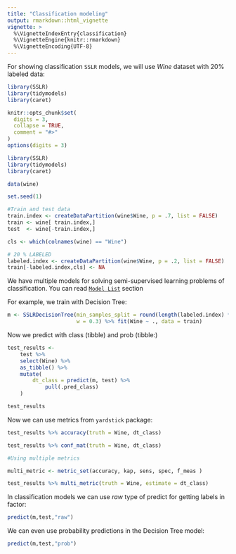 ---
title: "Classification modeling"
output: rmarkdown::html_vignette
vignette: >
  %\VignetteIndexEntry{classification}
  %\VignetteEngine{knitr::rmarkdown}
  %\VignetteEncoding{UTF-8}
---




For showing classification `SSLR` models, we will use *Wine* dataset with 20% labeled data:

```{r eval=FALSE}

library(SSLR)
library(tidymodels)
library(caret)
```

```{r include=FALSE}
knitr::opts_chunk$set(
  digits = 3,
  collapse = TRUE,
  comment = "#>"
)
options(digits = 3)

library(SSLR)
library(tidymodels)
library(caret)
```

```{r wine, results="hide"}
data(wine)

set.seed(1)

#Train and test data
train.index <- createDataPartition(wine$Wine, p = .7, list = FALSE)
train <- wine[ train.index,]
test  <- wine[-train.index,]

cls <- which(colnames(wine) == "Wine")

# 20 % LABELED
labeled.index <- createDataPartition(wine$Wine, p = .2, list = FALSE)
train[-labeled.index,cls] <- NA
```

We have multiple models for solving semi-supervised learning problems of classification. You can read [`Model List`](../../docs/articles/models.html) section


For example, we train with Decision Tree:

```{r fit, results="hide"}
m <- SSLRDecisionTree(min_samples_split = round(length(labeled.index) * 0.25),
                      w = 0.3) %>% fit(Wine ~ ., data = train)
```

Now we predict with class (tibble) and prob (tibble:)

```{r testing}
test_results <- 
    test %>%
    select(Wine) %>%
    as_tibble() %>%
    mutate(
        dt_class = predict(m, test) %>% 
            pull(.pred_class)
    )

test_results

```
Now we can use metrics from `yardstick` package:

```{r metrics}
test_results %>% accuracy(truth = Wine, dt_class)

test_results %>% conf_mat(truth = Wine, dt_class)

#Using multiple metrics

multi_metric <- metric_set(accuracy, kap, sens, spec, f_meas )

test_results %>% multi_metric(truth = Wine, estimate = dt_class)
```

In classification models we can use *raw* type of predict for getting labels in factor:

```{r metrics_raw}
predict(m,test,"raw")
```


We can even use probability predictions in the Decision Tree model:


```{r metrics_prob}
predict(m,test,"prob")
```

